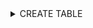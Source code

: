 <details>
<summary>CREATE TABLE</summary>

```sql
CREATE TABLE IF NOT EXISTS biostar_x_ac_be_136.mt__fttid__ ENGINE=FEDERATED CONNECTION='default/mt__fttid__';
CREATE TABLE IF NOT EXISTS biostar_x_ac_be_136.mt__lksrch ENGINE=FEDERATED CONNECTION='default/mt__lksrch';
CREATE TABLE IF NOT EXISTS biostar_x_ac_be_136.temp_acsgrusr ENGINE=FEDERATED CONNECTION='default/temp_acsgrusr';
CREATE TABLE IF NOT EXISTS biostar_x_ac_be_136.temp_doubleauthusr ENGINE=FEDERATED CONNECTION='default/temp_doubleauthusr';
CREATE TABLE IF NOT EXISTS biostar_x_ac_be_136.temp_operator ENGINE=FEDERATED CONNECTION='default/temp_operator';
CREATE TABLE IF NOT EXISTS biostar_x_ac_be_136.t_acsgr ENGINE=FEDERATED CONNECTION='default/t_acsgr';
CREATE TABLE IF NOT EXISTS biostar_x_ac_be_136.t_acsgrlvls ENGINE=FEDERATED CONNECTION='default/t_acsgrlvls';
CREATE TABLE IF NOT EXISTS biostar_x_ac_be_136.t_acsgrsent ENGINE=FEDERATED CONNECTION='default/t_acsgrsent';
CREATE TABLE IF NOT EXISTS biostar_x_ac_be_136.t_acsgruss ENGINE=FEDERATED CONNECTION='default/t_acsgruss';
CREATE TABLE IF NOT EXISTS biostar_x_ac_be_136.t_acslvl ENGINE=FEDERATED CONNECTION='default/t_acslvl';
CREATE TABLE IF NOT EXISTS biostar_x_ac_be_136.t_acslvlitm ENGINE=FEDERATED CONNECTION='default/t_acslvlitm';
CREATE TABLE IF NOT EXISTS biostar_x_ac_be_136.t_acslvlitmdrs ENGINE=FEDERATED CONNECTION='default/t_acslvlitmdrs';
CREATE TABLE IF NOT EXISTS biostar_x_ac_be_136.t_acslvlitms ENGINE=FEDERATED CONNECTION='default/t_acslvlitms';
CREATE TABLE IF NOT EXISTS biostar_x_ac_be_136.t_acslvlsent ENGINE=FEDERATED CONNECTION='default/t_acslvlsent';
CREATE TABLE IF NOT EXISTS biostar_x_ac_be_136.t_adserver_setting ENGINE=FEDERATED CONNECTION='default/t_adserver_setting';
CREATE TABLE IF NOT EXISTS biostar_x_ac_be_136.t_adt ENGINE=FEDERATED CONNECTION='default/t_adt';
CREATE TABLE IF NOT EXISTS biostar_x_ac_be_136.t_advusrcrd ENGINE=FEDERATED CONNECTION='default/t_advusrcrd';
CREATE TABLE IF NOT EXISTS biostar_x_ac_be_136.t_advusrgrp ENGINE=FEDERATED CONNECTION='default/t_advusrgrp';
CREATE TABLE IF NOT EXISTS biostar_x_ac_be_136.t_ad_column ENGINE=FEDERATED CONNECTION='default/t_ad_column';
CREATE TABLE IF NOT EXISTS biostar_x_ac_be_136.t_ad_group_filter ENGINE=FEDERATED CONNECTION='default/t_ad_group_filter';
CREATE TABLE IF NOT EXISTS biostar_x_ac_be_136.t_ad_group_filter_setting ENGINE=FEDERATED CONNECTION='default/t_ad_group_filter_setting';
CREATE TABLE IF NOT EXISTS biostar_x_ac_be_136.t_ad_usrmapping ENGINE=FEDERATED CONNECTION='default/t_ad_usrmapping';
CREATE TABLE IF NOT EXISTS biostar_x_ac_be_136.t_almact ENGINE=FEDERATED CONNECTION='default/t_almact';
CREATE TABLE IF NOT EXISTS biostar_x_ac_be_136.t_almdr ENGINE=FEDERATED CONNECTION='default/t_almdr';
CREATE TABLE IF NOT EXISTS biostar_x_ac_be_136.t_almeml ENGINE=FEDERATED CONNECTION='default/t_almeml';
CREATE TABLE IF NOT EXISTS biostar_x_ac_be_136.t_almmsg ENGINE=FEDERATED CONNECTION='default/t_almmsg';
CREATE TABLE IF NOT EXISTS biostar_x_ac_be_136.t_almset ENGINE=FEDERATED CONNECTION='default/t_almset';
CREATE TABLE IF NOT EXISTS biostar_x_ac_be_136.t_almsetevt ENGINE=FEDERATED CONNECTION='default/t_almsetevt';
CREATE TABLE IF NOT EXISTS biostar_x_ac_be_136.t_almsetobj ENGINE=FEDERATED CONNECTION='default/t_almsetobj';
CREATE TABLE IF NOT EXISTS biostar_x_ac_be_136.t_almsmtpset ENGINE=FEDERATED CONNECTION='default/t_almsmtpset';
CREATE TABLE IF NOT EXISTS biostar_x_ac_be_136.t_almsndset ENGINE=FEDERATED CONNECTION='default/t_almsndset';
CREATE TABLE IF NOT EXISTS biostar_x_ac_be_136.t_apbbpacgr ENGINE=FEDERATED CONNECTION='default/t_apbbpacgr';
CREATE TABLE IF NOT EXISTS biostar_x_ac_be_136.t_area_info ENGINE=FEDERATED CONNECTION='default/t_area_info';
CREATE TABLE IF NOT EXISTS biostar_x_ac_be_136.t_atmsyndevgrs ENGINE=FEDERATED CONNECTION='default/t_atmsyndevgrs';
CREATE TABLE IF NOT EXISTS biostar_x_ac_be_136.t_atmsyndevs ENGINE=FEDERATED CONNECTION='default/t_atmsyndevs';
CREATE TABLE IF NOT EXISTS biostar_x_ac_be_136.t_audit ENGINE=FEDERATED CONNECTION='default/t_audit';
CREATE TABLE IF NOT EXISTS biostar_x_ac_be_136.t_authgrp ENGINE=FEDERATED CONNECTION='default/t_authgrp';
CREATE TABLE IF NOT EXISTS biostar_x_ac_be_136.t_blkl ENGINE=FEDERATED CONNECTION='default/t_blkl';
CREATE TABLE IF NOT EXISTS biostar_x_ac_be_136.t_bzoup ENGINE=FEDERATED CONNECTION='default/t_bzoup';
CREATE TABLE IF NOT EXISTS biostar_x_ac_be_136.t_crd ENGINE=FEDERATED CONNECTION='default/t_crd';
CREATE TABLE IF NOT EXISTS biostar_x_ac_be_136.t_crdidasm ENGINE=FEDERATED CONNECTION='default/t_crdidasm';
CREATE TABLE IF NOT EXISTS biostar_x_ac_be_136.t_crdisshis ENGINE=FEDERATED CONNECTION='default/t_crdisshis';
CREATE TABLE IF NOT EXISTS biostar_x_ac_be_136.t_crdlay ENGINE=FEDERATED CONNECTION='default/t_crdlay';
CREATE TABLE IF NOT EXISTS biostar_x_ac_be_136.t_crdlay_felica ENGINE=FEDERATED CONNECTION='default/t_crdlay_felica';
CREATE TABLE IF NOT EXISTS biostar_x_ac_be_136.t_crdmoachis ENGINE=FEDERATED CONNECTION='default/t_crdmoachis';
CREATE TABLE IF NOT EXISTS biostar_x_ac_be_136.t_crdt ENGINE=FEDERATED CONNECTION='default/t_crdt';
CREATE TABLE IF NOT EXISTS biostar_x_ac_be_136.t_crdtbin ENGINE=FEDERATED CONNECTION='default/t_crdtbin';
CREATE TABLE IF NOT EXISTS biostar_x_ac_be_136.t_crdtyp ENGINE=FEDERATED CONNECTION='default/t_crdtyp';
CREATE TABLE IF NOT EXISTS biostar_x_ac_be_136.t_cusfldtyp ENGINE=FEDERATED CONNECTION='default/t_cusfldtyp';
CREATE TABLE IF NOT EXISTS biostar_x_ac_be_136.t_cusfldtyp_vst ENGINE=FEDERATED CONNECTION='default/t_cusfldtyp_vst';
CREATE TABLE IF NOT EXISTS biostar_x_ac_be_136.t_dashboard_setting ENGINE=FEDERATED CONNECTION='default/t_dashboard_setting';
CREATE TABLE IF NOT EXISTS biostar_x_ac_be_136.t_dblmdacsgrs ENGINE=FEDERATED CONNECTION='default/t_dblmdacsgrs';
CREATE TABLE IF NOT EXISTS biostar_x_ac_be_136.t_dblmdflrgrs ENGINE=FEDERATED CONNECTION='default/t_dblmdflrgrs';
CREATE TABLE IF NOT EXISTS biostar_x_ac_be_136.t_dev ENGINE=FEDERATED CONNECTION='default/t_dev';
CREATE TABLE IF NOT EXISTS biostar_x_ac_be_136.t_dev3rdprnt ENGINE=FEDERATED CONNECTION='default/t_dev3rdprnt';
CREATE TABLE IF NOT EXISTS biostar_x_ac_be_136.t_devcap ENGINE=FEDERATED CONNECTION='default/t_devcap';
CREATE TABLE IF NOT EXISTS biostar_x_ac_be_136.t_devcaps ENGINE=FEDERATED CONNECTION='default/t_devcaps';
CREATE TABLE IF NOT EXISTS biostar_x_ac_be_136.t_devcapsfrdev ENGINE=FEDERATED CONNECTION='default/t_devcapsfrdev';
CREATE TABLE IF NOT EXISTS biostar_x_ac_be_136.t_devforcecmd ENGINE=FEDERATED CONNECTION='default/t_devforcecmd';
CREATE TABLE IF NOT EXISTS biostar_x_ac_be_136.t_devgr ENGINE=FEDERATED CONNECTION='default/t_devgr';
CREATE TABLE IF NOT EXISTS biostar_x_ac_be_136.t_devinactive ENGINE=FEDERATED CONNECTION='default/t_devinactive';
CREATE TABLE IF NOT EXISTS biostar_x_ac_be_136.t_devoprmd ENGINE=FEDERATED CONNECTION='default/t_devoprmd';
CREATE TABLE IF NOT EXISTS biostar_x_ac_be_136.t_devoprt ENGINE=FEDERATED CONNECTION='default/t_devoprt';
CREATE TABLE IF NOT EXISTS biostar_x_ac_be_136.t_devrs4chns ENGINE=FEDERATED CONNECTION='default/t_devrs4chns';
CREATE TABLE IF NOT EXISTS biostar_x_ac_be_136.t_devthm ENGINE=FEDERATED CONNECTION='default/t_devthm';
CREATE TABLE IF NOT EXISTS biostar_x_ac_be_136.t_devtposdp ENGINE=FEDERATED CONNECTION='default/t_devtposdp';
CREATE TABLE IF NOT EXISTS biostar_x_ac_be_136.t_devtyp ENGINE=FEDERATED CONNECTION='default/t_devtyp';
CREATE TABLE IF NOT EXISTS biostar_x_ac_be_136.t_devwgd ENGINE=FEDERATED CONNECTION='default/t_devwgd';
CREATE TABLE IF NOT EXISTS biostar_x_ac_be_136.t_dev_fllr ENGINE=FEDERATED CONNECTION='default/t_dev_fllr';
CREATE TABLE IF NOT EXISTS biostar_x_ac_be_136.t_dr ENGINE=FEDERATED CONNECTION='default/t_dr';
CREATE TABLE IF NOT EXISTS biostar_x_ac_be_136.t_drgr ENGINE=FEDERATED CONNECTION='default/t_drgr';
CREATE TABLE IF NOT EXISTS biostar_x_ac_be_136.t_drtrgact ENGINE=FEDERATED CONNECTION='default/t_drtrgact';
CREATE TABLE IF NOT EXISTS biostar_x_ac_be_136.t_drzn ENGINE=FEDERATED CONNECTION='default/t_drzn';
CREATE TABLE IF NOT EXISTS biostar_x_ac_be_136.t_dr_flr_map ENGINE=FEDERATED CONNECTION='default/t_dr_flr_map';
CREATE TABLE IF NOT EXISTS biostar_x_ac_be_136.t_dst ENGINE=FEDERATED CONNECTION='default/t_dst';
CREATE TABLE IF NOT EXISTS biostar_x_ac_be_136.t_elvt ENGINE=FEDERATED CONNECTION='default/t_elvt';
CREATE TABLE IF NOT EXISTS biostar_x_ac_be_136.t_elvtdevs ENGINE=FEDERATED CONNECTION='default/t_elvtdevs';
CREATE TABLE IF NOT EXISTS biostar_x_ac_be_136.t_elvtgr ENGINE=FEDERATED CONNECTION='default/t_elvtgr';
CREATE TABLE IF NOT EXISTS biostar_x_ac_be_136.t_elvttrgact ENGINE=FEDERATED CONNECTION='default/t_elvttrgact';
CREATE TABLE IF NOT EXISTS biostar_x_ac_be_136.t_email_content ENGINE=FEDERATED CONNECTION='default/t_email_content';
CREATE TABLE IF NOT EXISTS biostar_x_ac_be_136.t_emlst ENGINE=FEDERATED CONNECTION='default/t_emlst';
CREATE TABLE IF NOT EXISTS biostar_x_ac_be_136.t_encmgr ENGINE=FEDERATED CONNECTION='default/t_encmgr';
CREATE TABLE IF NOT EXISTS biostar_x_ac_be_136.t_erldev ENGINE=FEDERATED CONNECTION='default/t_erldev';
CREATE TABLE IF NOT EXISTS biostar_x_ac_be_136.t_etrdevs ENGINE=FEDERATED CONNECTION='default/t_etrdevs';
CREATE TABLE IF NOT EXISTS biostar_x_ac_be_136.t_evtflt ENGINE=FEDERATED CONNECTION='default/t_evtflt';
CREATE TABLE IF NOT EXISTS biostar_x_ac_be_136.t_evtprio ENGINE=FEDERATED CONNECTION='default/t_evtprio';
CREATE TABLE IF NOT EXISTS biostar_x_ac_be_136.t_evtprioaltdevs ENGINE=FEDERATED CONNECTION='default/t_evtprioaltdevs';
CREATE TABLE IF NOT EXISTS biostar_x_ac_be_136.t_evtpriosnd ENGINE=FEDERATED CONNECTION='default/t_evtpriosnd';
CREATE TABLE IF NOT EXISTS biostar_x_ac_be_136.t_evtspc ENGINE=FEDERATED CONNECTION='default/t_evtspc';
CREATE TABLE IF NOT EXISTS biostar_x_ac_be_136.t_evttyp ENGINE=FEDERATED CONNECTION='default/t_evttyp';
CREATE TABLE IF NOT EXISTS biostar_x_ac_be_136.t_evttyp_group ENGINE=FEDERATED CONNECTION='default/t_evttyp_group';
CREATE TABLE IF NOT EXISTS biostar_x_ac_be_136.t_exdevs ENGINE=FEDERATED CONNECTION='default/t_exdevs';
CREATE TABLE IF NOT EXISTS biostar_x_ac_be_136.t_extsys ENGINE=FEDERATED CONNECTION='default/t_extsys';
CREATE TABLE IF NOT EXISTS biostar_x_ac_be_136.t_failsyncacsgrupdate ENGINE=FEDERATED CONNECTION='default/t_failsyncacsgrupdate';
CREATE TABLE IF NOT EXISTS biostar_x_ac_be_136.t_failsyncacslvlupdate ENGINE=FEDERATED CONNECTION='default/t_failsyncacslvlupdate';
CREATE TABLE IF NOT EXISTS biostar_x_ac_be_136.t_failsyncflrlvlupdate ENGINE=FEDERATED CONNECTION='default/t_failsyncflrlvlupdate';
CREATE TABLE IF NOT EXISTS biostar_x_ac_be_136.t_failsyncusrupdate ENGINE=FEDERATED CONNECTION='default/t_failsyncusrupdate';
CREATE TABLE IF NOT EXISTS biostar_x_ac_be_136.t_faldrgrs ENGINE=FEDERATED CONNECTION='default/t_faldrgrs';
CREATE TABLE IF NOT EXISTS biostar_x_ac_be_136.t_faldrs ENGINE=FEDERATED CONNECTION='default/t_faldrs';
CREATE TABLE IF NOT EXISTS biostar_x_ac_be_136.t_falelvts ENGINE=FEDERATED CONNECTION='default/t_falelvts';
CREATE TABLE IF NOT EXISTS biostar_x_ac_be_136.t_fclty_info ENGINE=FEDERATED CONNECTION='default/t_fclty_info';
CREATE TABLE IF NOT EXISTS biostar_x_ac_be_136.t_fctmpl ENGINE=FEDERATED CONNECTION='default/t_fctmpl';
CREATE TABLE IF NOT EXISTS biostar_x_ac_be_136.t_flkbpacgr ENGINE=FEDERATED CONNECTION='default/t_flkbpacgr';
CREATE TABLE IF NOT EXISTS biostar_x_ac_be_136.t_flkdrgrs ENGINE=FEDERATED CONNECTION='default/t_flkdrgrs';
CREATE TABLE IF NOT EXISTS biostar_x_ac_be_136.t_flkdrs ENGINE=FEDERATED CONNECTION='default/t_flkdrs';
CREATE TABLE IF NOT EXISTS biostar_x_ac_be_136.t_flkelvts ENGINE=FEDERATED CONNECTION='default/t_flkelvts';
CREATE TABLE IF NOT EXISTS biostar_x_ac_be_136.t_flrgrlvls ENGINE=FEDERATED CONNECTION='default/t_flrgrlvls';
CREATE TABLE IF NOT EXISTS biostar_x_ac_be_136.t_flrlvl ENGINE=FEDERATED CONNECTION='default/t_flrlvl';
CREATE TABLE IF NOT EXISTS biostar_x_ac_be_136.t_flrlvlitm ENGINE=FEDERATED CONNECTION='default/t_flrlvlitm';
CREATE TABLE IF NOT EXISTS biostar_x_ac_be_136.t_flrlvlitmelvts ENGINE=FEDERATED CONNECTION='default/t_flrlvlitmelvts';
CREATE TABLE IF NOT EXISTS biostar_x_ac_be_136.t_flrlvlitms ENGINE=FEDERATED CONNECTION='default/t_flrlvlitms';
CREATE TABLE IF NOT EXISTS biostar_x_ac_be_136.t_flrlvlsent ENGINE=FEDERATED CONNECTION='default/t_flrlvlsent';
CREATE TABLE IF NOT EXISTS biostar_x_ac_be_136.t_flrs ENGINE=FEDERATED CONNECTION='default/t_flrs';
CREATE TABLE IF NOT EXISTS biostar_x_ac_be_136.t_flr_info ENGINE=FEDERATED CONNECTION='default/t_flr_info';
CREATE TABLE IF NOT EXISTS biostar_x_ac_be_136.t_fngptmpl ENGINE=FEDERATED CONNECTION='default/t_fngptmpl';
CREATE TABLE IF NOT EXISTS biostar_x_ac_be_136.t_fngptmplver ENGINE=FEDERATED CONNECTION='default/t_fngptmplver';
CREATE TABLE IF NOT EXISTS biostar_x_ac_be_136.t_fulacgrs ENGINE=FEDERATED CONNECTION='default/t_fulacgrs';
CREATE TABLE IF NOT EXISTS biostar_x_ac_be_136.t_fuldrgrs ENGINE=FEDERATED CONNECTION='default/t_fuldrgrs';
CREATE TABLE IF NOT EXISTS biostar_x_ac_be_136.t_fuldrs ENGINE=FEDERATED CONNECTION='default/t_fuldrs';
CREATE TABLE IF NOT EXISTS biostar_x_ac_be_136.t_fulelvts ENGINE=FEDERATED CONNECTION='default/t_fulelvts';
CREATE TABLE IF NOT EXISTS biostar_x_ac_be_136.t_gis_door_info ENGINE=FEDERATED CONNECTION='default/t_gis_door_info';
CREATE TABLE IF NOT EXISTS biostar_x_ac_be_136.t_gis_vcm_info ENGINE=FEDERATED CONNECTION='default/t_gis_vcm_info';
CREATE TABLE IF NOT EXISTS biostar_x_ac_be_136.t_grm ENGINE=FEDERATED CONNECTION='default/t_grm';
CREATE TABLE IF NOT EXISTS biostar_x_ac_be_136.t_grmel ENGINE=FEDERATED CONNECTION='default/t_grmel';
CREATE TABLE IF NOT EXISTS biostar_x_ac_be_136.t_grmeltyp ENGINE=FEDERATED CONNECTION='default/t_grmeltyp';
CREATE TABLE IF NOT EXISTS biostar_x_ac_be_136.t_grmelvid ENGINE=FEDERATED CONNECTION='default/t_grmelvid';
CREATE TABLE IF NOT EXISTS biostar_x_ac_be_136.t_grmgr ENGINE=FEDERATED CONNECTION='default/t_grmgr';
CREATE TABLE IF NOT EXISTS biostar_x_ac_be_136.t_hol ENGINE=FEDERATED CONNECTION='default/t_hol';
CREATE TABLE IF NOT EXISTS biostar_x_ac_be_136.t_holgr ENGINE=FEDERATED CONNECTION='default/t_holgr';
CREATE TABLE IF NOT EXISTS biostar_x_ac_be_136.t_holsch ENGINE=FEDERATED CONNECTION='default/t_holsch';
CREATE TABLE IF NOT EXISTS biostar_x_ac_be_136.t_holschtmprds ENGINE=FEDERATED CONNECTION='default/t_holschtmprds';
CREATE TABLE IF NOT EXISTS biostar_x_ac_be_136.t_imglgjb ENGINE=FEDERATED CONNECTION='default/t_imglgjb';
CREATE TABLE IF NOT EXISTS biostar_x_ac_be_136.t_inpcfg ENGINE=FEDERATED CONNECTION='default/t_inpcfg';
CREATE TABLE IF NOT EXISTS biostar_x_ac_be_136.t_inpcfgex ENGINE=FEDERATED CONNECTION='default/t_inpcfgex';
CREATE TABLE IF NOT EXISTS biostar_x_ac_be_136.t_ledoup ENGINE=FEDERATED CONNECTION='default/t_ledoup';
CREATE TABLE IF NOT EXISTS biostar_x_ac_be_136.t_lgserverevt ENGINE=FEDERATED CONNECTION='default/t_lgserverevt';
CREATE TABLE IF NOT EXISTS biostar_x_ac_be_136.t_lgtbidx ENGINE=FEDERATED CONNECTION='default/t_lgtbidx';
CREATE TABLE IF NOT EXISTS biostar_x_ac_be_136.t_lgupdhis ENGINE=FEDERATED CONNECTION='default/t_lgupdhis';
CREATE TABLE IF NOT EXISTS biostar_x_ac_be_136.t_licenses ENGINE=FEDERATED CONNECTION='default/t_licenses';
CREATE TABLE IF NOT EXISTS biostar_x_ac_be_136.t_lstlog ENGINE=FEDERATED CONNECTION='default/t_lstlog';
CREATE TABLE IF NOT EXISTS biostar_x_ac_be_136.t_lstsynsta ENGINE=FEDERATED CONNECTION='default/t_lstsynsta';
CREATE TABLE IF NOT EXISTS biostar_x_ac_be_136.t_lstusrauth ENGINE=FEDERATED CONNECTION='default/t_lstusrauth';
CREATE TABLE IF NOT EXISTS biostar_x_ac_be_136.t_lulacgrs ENGINE=FEDERATED CONNECTION='default/t_lulacgrs';
CREATE TABLE IF NOT EXISTS biostar_x_ac_be_136.t_mblcrd ENGINE=FEDERATED CONNECTION='default/t_mblcrd';
CREATE TABLE IF NOT EXISTS biostar_x_ac_be_136.t_mobile_credential ENGINE=FEDERATED CONNECTION='default/t_mobile_credential';
CREATE TABLE IF NOT EXISTS biostar_x_ac_be_136.t_mobile_picture_hash ENGINE=FEDERATED CONNECTION='default/t_mobile_picture_hash';
CREATE TABLE IF NOT EXISTS biostar_x_ac_be_136.t_mxdt ENGINE=FEDERATED CONNECTION='default/t_mxdt';
CREATE TABLE IF NOT EXISTS biostar_x_ac_be_136.t_nested_dev ENGINE=FEDERATED CONNECTION='default/t_nested_dev';
CREATE TABLE IF NOT EXISTS biostar_x_ac_be_136.t_nested_devgr ENGINE=FEDERATED CONNECTION='default/t_nested_devgr';
CREATE TABLE IF NOT EXISTS biostar_x_ac_be_136.t_nested_drgr ENGINE=FEDERATED CONNECTION='default/t_nested_drgr';
CREATE TABLE IF NOT EXISTS biostar_x_ac_be_136.t_nested_elvtgr ENGINE=FEDERATED CONNECTION='default/t_nested_elvtgr';
CREATE TABLE IF NOT EXISTS biostar_x_ac_be_136.t_nested_grmgr ENGINE=FEDERATED CONNECTION='default/t_nested_grmgr';
CREATE TABLE IF NOT EXISTS biostar_x_ac_be_136.t_nested_usrgr ENGINE=FEDERATED CONNECTION='default/t_nested_usrgr';
CREATE TABLE IF NOT EXISTS biostar_x_ac_be_136.t_ntc ENGINE=FEDERATED CONNECTION='default/t_ntc';
CREATE TABLE IF NOT EXISTS biostar_x_ac_be_136.t_occpbpacgr ENGINE=FEDERATED CONNECTION='default/t_occpbpacgr';
CREATE TABLE IF NOT EXISTS biostar_x_ac_be_136.t_oupsig ENGINE=FEDERATED CONNECTION='default/t_oupsig';
CREATE TABLE IF NOT EXISTS biostar_x_ac_be_136.t_perm ENGINE=FEDERATED CONNECTION='default/t_perm';
CREATE TABLE IF NOT EXISTS biostar_x_ac_be_136.t_polygon_info ENGINE=FEDERATED CONNECTION='default/t_polygon_info';
CREATE TABLE IF NOT EXISTS biostar_x_ac_be_136.t_prf ENGINE=FEDERATED CONNECTION='default/t_prf';
CREATE TABLE IF NOT EXISTS biostar_x_ac_be_136.t_qcact ENGINE=FEDERATED CONNECTION='default/t_qcact';
CREATE TABLE IF NOT EXISTS biostar_x_ac_be_136.t_qcactalm ENGINE=FEDERATED CONNECTION='default/t_qcactalm';
CREATE TABLE IF NOT EXISTS biostar_x_ac_be_136.t_qcactperm ENGINE=FEDERATED CONNECTION='default/t_qcactperm';
CREATE TABLE IF NOT EXISTS biostar_x_ac_be_136.t_reporttempid ENGINE=FEDERATED CONNECTION='default/t_reporttempid';
CREATE TABLE IF NOT EXISTS biostar_x_ac_be_136.t_reporttempid_header ENGINE=FEDERATED CONNECTION='default/t_reporttempid_header';
CREATE TABLE IF NOT EXISTS biostar_x_ac_be_136.t_report_export_setting ENGINE=FEDERATED CONNECTION='default/t_report_export_setting';
CREATE TABLE IF NOT EXISTS biostar_x_ac_be_136.t_report_print_setting ENGINE=FEDERATED CONNECTION='default/t_report_print_setting';
CREATE TABLE IF NOT EXISTS biostar_x_ac_be_136.t_report_schedules ENGINE=FEDERATED CONNECTION='default/t_report_schedules';
CREATE TABLE IF NOT EXISTS biostar_x_ac_be_136.t_report_setting ENGINE=FEDERATED CONNECTION='default/t_report_setting';
CREATE TABLE IF NOT EXISTS biostar_x_ac_be_136.t_report_template ENGINE=FEDERATED CONNECTION='default/t_report_template';
CREATE TABLE IF NOT EXISTS biostar_x_ac_be_136.t_report_template_group_filter ENGINE=FEDERATED CONNECTION='default/t_report_template_group_filter';
CREATE TABLE IF NOT EXISTS biostar_x_ac_be_136.t_report_template_user_filter ENGINE=FEDERATED CONNECTION='default/t_report_template_user_filter';
CREATE TABLE IF NOT EXISTS biostar_x_ac_be_136.t_rmjb ENGINE=FEDERATED CONNECTION='default/t_rmjb';
CREATE TABLE IF NOT EXISTS biostar_x_ac_be_136.t_rmjbev ENGINE=FEDERATED CONNECTION='default/t_rmjbev';
CREATE TABLE IF NOT EXISTS biostar_x_ac_be_136.t_rmjbzn ENGINE=FEDERATED CONNECTION='default/t_rmjbzn';
CREATE TABLE IF NOT EXISTS biostar_x_ac_be_136.t_sch ENGINE=FEDERATED CONNECTION='default/t_sch';
CREATE TABLE IF NOT EXISTS biostar_x_ac_be_136.t_schdl ENGINE=FEDERATED CONNECTION='default/t_schdl';
CREATE TABLE IF NOT EXISTS biostar_x_ac_be_136.t_schdltmprds ENGINE=FEDERATED CONNECTION='default/t_schdltmprds';
CREATE TABLE IF NOT EXISTS biostar_x_ac_be_136.t_shf ENGINE=FEDERATED CONNECTION='default/t_shf';
CREATE TABLE IF NOT EXISTS biostar_x_ac_be_136.t_shfgr ENGINE=FEDERATED CONNECTION='default/t_shfgr';
CREATE TABLE IF NOT EXISTS biostar_x_ac_be_136.t_shfgrshfs ENGINE=FEDERATED CONNECTION='default/t_shfgrshfs';
CREATE TABLE IF NOT EXISTS biostar_x_ac_be_136.t_shfgruss ENGINE=FEDERATED CONNECTION='default/t_shfgruss';
CREATE TABLE IF NOT EXISTS biostar_x_ac_be_136.t_shfrul ENGINE=FEDERATED CONNECTION='default/t_shfrul';
CREATE TABLE IF NOT EXISTS biostar_x_ac_be_136.t_shftmplshfs ENGINE=FEDERATED CONNECTION='default/t_shftmplshfs';
CREATE TABLE IF NOT EXISTS biostar_x_ac_be_136.t_snd ENGINE=FEDERATED CONNECTION='default/t_snd';
CREATE TABLE IF NOT EXISTS biostar_x_ac_be_136.t_srvsta ENGINE=FEDERATED CONNECTION='default/t_srvsta';
CREATE TABLE IF NOT EXISTS biostar_x_ac_be_136.t_synctapb ENGINE=FEDERATED CONNECTION='default/t_synctapb';
CREATE TABLE IF NOT EXISTS biostar_x_ac_be_136.t_syscfg ENGINE=FEDERATED CONNECTION='default/t_syscfg';
CREATE TABLE IF NOT EXISTS biostar_x_ac_be_136.t_takey ENGINE=FEDERATED CONNECTION='default/t_takey';
CREATE TABLE IF NOT EXISTS biostar_x_ac_be_136.t_tmapbbpacgr ENGINE=FEDERATED CONNECTION='default/t_tmapbbpacgr';
CREATE TABLE IF NOT EXISTS biostar_x_ac_be_136.t_tmprd ENGINE=FEDERATED CONNECTION='default/t_tmprd';
CREATE TABLE IF NOT EXISTS biostar_x_ac_be_136.t_trgact ENGINE=FEDERATED CONNECTION='default/t_trgact';
CREATE TABLE IF NOT EXISTS biostar_x_ac_be_136.t_usersent ENGINE=FEDERATED CONNECTION='default/t_usersent';
CREATE TABLE IF NOT EXISTS biostar_x_ac_be_136.t_usr ENGINE=FEDERATED CONNECTION='default/t_usr';
CREATE TABLE IF NOT EXISTS biostar_x_ac_be_136.t_usracsgrtmpl ENGINE=FEDERATED CONNECTION='default/t_usracsgrtmpl';
CREATE TABLE IF NOT EXISTS biostar_x_ac_be_136.t_usrcrd ENGINE=FEDERATED CONNECTION='default/t_usrcrd';
CREATE TABLE IF NOT EXISTS biostar_x_ac_be_136.t_usrcusfld ENGINE=FEDERATED CONNECTION='default/t_usrcusfld';
CREATE TABLE IF NOT EXISTS biostar_x_ac_be_136.t_usrcusfldtmpl ENGINE=FEDERATED CONNECTION='default/t_usrcusfldtmpl';
CREATE TABLE IF NOT EXISTS biostar_x_ac_be_136.t_usrgr ENGINE=FEDERATED CONNECTION='default/t_usrgr';
CREATE TABLE IF NOT EXISTS biostar_x_ac_be_136.t_usrgr_order ENGINE=FEDERATED CONNECTION='default/t_usrgr_order';
CREATE TABLE IF NOT EXISTS biostar_x_ac_be_136.t_usrmsksyn ENGINE=FEDERATED CONNECTION='default/t_usrmsksyn';
CREATE TABLE IF NOT EXISTS biostar_x_ac_be_136.t_usroprmd ENGINE=FEDERATED CONNECTION='default/t_usroprmd';
CREATE TABLE IF NOT EXISTS biostar_x_ac_be_136.t_usrphoto ENGINE=FEDERATED CONNECTION='default/t_usrphoto';
CREATE TABLE IF NOT EXISTS biostar_x_ac_be_136.t_usrtmpl ENGINE=FEDERATED CONNECTION='default/t_usrtmpl';
CREATE TABLE IF NOT EXISTS biostar_x_ac_be_136.t_usr_phrase ENGINE=FEDERATED CONNECTION='default/t_usr_phrase';
CREATE TABLE IF NOT EXISTS biostar_x_ac_be_136.t_usr_rep ENGINE=FEDERATED CONNECTION='default/t_usr_rep';
CREATE TABLE IF NOT EXISTS biostar_x_ac_be_136.t_vcm_flr_map ENGINE=FEDERATED CONNECTION='default/t_vcm_flr_map';
CREATE TABLE IF NOT EXISTS biostar_x_ac_be_136.t_vipphbks ENGINE=FEDERATED CONNECTION='default/t_vipphbks';
CREATE TABLE IF NOT EXISTS biostar_x_ac_be_136.t_visit ENGINE=FEDERATED CONNECTION='default/t_visit';
CREATE TABLE IF NOT EXISTS biostar_x_ac_be_136.t_visitacsgrmap ENGINE=FEDERATED CONNECTION='default/t_visitacsgrmap';
CREATE TABLE IF NOT EXISTS biostar_x_ac_be_136.t_visitcusfld ENGINE=FEDERATED CONNECTION='default/t_visitcusfld';
CREATE TABLE IF NOT EXISTS biostar_x_ac_be_136.t_visitfngptmpl ENGINE=FEDERATED CONNECTION='default/t_visitfngptmpl';
CREATE TABLE IF NOT EXISTS biostar_x_ac_be_136.t_visitfngptmplver ENGINE=FEDERATED CONNECTION='default/t_visitfngptmplver';
CREATE TABLE IF NOT EXISTS biostar_x_ac_be_136.t_visitorterminal ENGINE=FEDERATED CONNECTION='default/t_visitorterminal';
CREATE TABLE IF NOT EXISTS biostar_x_ac_be_136.t_visitorterminalacgroupmap ENGINE=FEDERATED CONNECTION='default/t_visitorterminalacgroupmap';
CREATE TABLE IF NOT EXISTS biostar_x_ac_be_136.t_visitorterminalregion ENGINE=FEDERATED CONNECTION='default/t_visitorterminalregion';
CREATE TABLE IF NOT EXISTS biostar_x_ac_be_136.t_visitorterminalregionmap ENGINE=FEDERATED CONNECTION='default/t_visitorterminalregionmap';
CREATE TABLE IF NOT EXISTS biostar_x_ac_be_136.t_visitorterms ENGINE=FEDERATED CONNECTION='default/t_visitorterms';
CREATE TABLE IF NOT EXISTS biostar_x_ac_be_136.t_wgdbz ENGINE=FEDERATED CONNECTION='default/t_wgdbz';
CREATE TABLE IF NOT EXISTS biostar_x_ac_be_136.t_wgdfmt ENGINE=FEDERATED CONNECTION='default/t_wgdfmt';
CREATE TABLE IF NOT EXISTS biostar_x_ac_be_136.t_wgdled ENGINE=FEDERATED CONNECTION='default/t_wgdled';
CREATE TABLE IF NOT EXISTS biostar_x_ac_be_136.t_wgdtmpr ENGINE=FEDERATED CONNECTION='default/t_wgdtmpr';
CREATE TABLE IF NOT EXISTS biostar_x_ac_be_136.t_widget ENGINE=FEDERATED CONNECTION='default/t_widget';
CREATE TABLE IF NOT EXISTS biostar_x_ac_be_136.t_zn ENGINE=FEDERATED CONNECTION='default/t_zn';
CREATE TABLE IF NOT EXISTS biostar_x_ac_be_136.t_znacsgr ENGINE=FEDERATED CONNECTION='default/t_znacsgr';
CREATE TABLE IF NOT EXISTS biostar_x_ac_be_136.t_znapb ENGINE=FEDERATED CONNECTION='default/t_znapb';
CREATE TABLE IF NOT EXISTS biostar_x_ac_be_136.t_znapbusrio ENGINE=FEDERATED CONNECTION='default/t_znapbusrio';
CREATE TABLE IF NOT EXISTS biostar_x_ac_be_136.t_zncrd ENGINE=FEDERATED CONNECTION='default/t_zncrd';
CREATE TABLE IF NOT EXISTS biostar_x_ac_be_136.t_zndr ENGINE=FEDERATED CONNECTION='default/t_zndr';
CREATE TABLE IF NOT EXISTS biostar_x_ac_be_136.t_znelvt ENGINE=FEDERATED CONNECTION='default/t_znelvt';
CREATE TABLE IF NOT EXISTS biostar_x_ac_be_136.t_znfal ENGINE=FEDERATED CONNECTION='default/t_znfal';
CREATE TABLE IF NOT EXISTS biostar_x_ac_be_136.t_znfalinpsns ENGINE=FEDERATED CONNECTION='default/t_znfalinpsns';
CREATE TABLE IF NOT EXISTS biostar_x_ac_be_136.t_znflk ENGINE=FEDERATED CONNECTION='default/t_znflk';
CREATE TABLE IF NOT EXISTS biostar_x_ac_be_136.t_znflrs ENGINE=FEDERATED CONNECTION='default/t_znflrs';
CREATE TABLE IF NOT EXISTS biostar_x_ac_be_136.t_znful ENGINE=FEDERATED CONNECTION='default/t_znful';
CREATE TABLE IF NOT EXISTS biostar_x_ac_be_136.t_zninp ENGINE=FEDERATED CONNECTION='default/t_zninp';
CREATE TABLE IF NOT EXISTS biostar_x_ac_be_136.t_znital ENGINE=FEDERATED CONNECTION='default/t_znital';
CREATE TABLE IF NOT EXISTS biostar_x_ac_be_136.t_znlul ENGINE=FEDERATED CONNECTION='default/t_znlul';
CREATE TABLE IF NOT EXISTS biostar_x_ac_be_136.t_znmst ENGINE=FEDERATED CONNECTION='default/t_znmst';
CREATE TABLE IF NOT EXISTS biostar_x_ac_be_136.t_znoccp ENGINE=FEDERATED CONNECTION='default/t_znoccp';
CREATE TABLE IF NOT EXISTS biostar_x_ac_be_136.t_znoccp_lstusrevt ENGINE=FEDERATED CONNECTION='default/t_znoccp_lstusrevt';
CREATE TABLE IF NOT EXISTS biostar_x_ac_be_136.t_znrc ENGINE=FEDERATED CONNECTION='default/t_znrc';
CREATE TABLE IF NOT EXISTS biostar_x_ac_be_136.t_zntapb ENGINE=FEDERATED CONNECTION='default/t_zntapb';
CREATE TABLE IF NOT EXISTS biostar_x_ac_be_136.t_zntmapb ENGINE=FEDERATED CONNECTION='default/t_zntmapb';
CREATE TABLE IF NOT EXISTS biostar_x_ac_be_136.t_zntrck ENGINE=FEDERATED CONNECTION='default/t_zntrck';
CREATE TABLE IF NOT EXISTS biostar_x_ac_be_136.t_zntrgact ENGINE=FEDERATED CONNECTION='default/t_zntrgact';
CREATE TABLE IF NOT EXISTS biostar_x_ac_be_136.t_znusr ENGINE=FEDERATED CONNECTION='default/t_znusr';
CREATE TABLE IF NOT EXISTS biostar_x_ac_be_136.v_devices ENGINE=FEDERATED CONNECTION='default/v_devices';
CREATE TABLE IF NOT EXISTS biostar_x_ac_be_136.v_dr ENGINE=FEDERATED CONNECTION='default/v_dr';
CREATE TABLE IF NOT EXISTS biostar_x_ac_be_136.v_elvt ENGINE=FEDERATED CONNECTION='default/v_elvt';
```
</details>